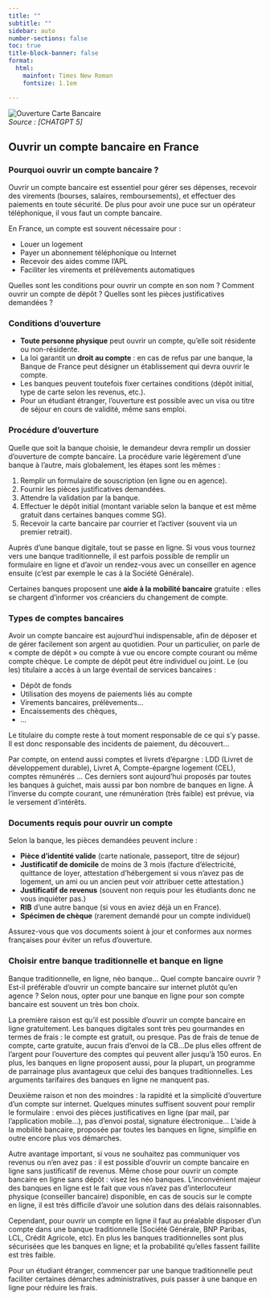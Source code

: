 ```yaml
---
title: ""
subtitle: ""
sidebar: auto
number-sections: false
toc: true
title-block-banner: false
format: 
  html: 
    mainfont: Times New Roman
    fontsize: 1.1em

---
```


![Ouverture Carte Bancaire](/01_Procedure_admi/99_images/04_carte_bancaire.png)  
*Source : [CHATGPT 5]*

## Ouvrir un compte bancaire en France

### Pourquoi ouvrir un compte bancaire ?

Ouvrir un compte bancaire est essentiel pour gérer ses dépenses, recevoir des virements (bourses, salaires, remboursements), et effectuer des paiements en toute sécurité. De plus pour avoir une puce sur un opérateur téléphonique, il vous faut un compte bancaire.

En France, un compte est souvent nécessaire pour :

- Louer un logement
- Payer un abonnement téléphonique ou Internet
- Recevoir des aides comme l’APL
- Faciliter les virements et prélèvements automatiques

Quelles sont les conditions pour ouvrir un compte en son nom ? Comment ouvrir un compte de dépôt ? Quelles sont les pièces justificatives demandées ?


### Conditions d’ouverture

- **Toute personne physique** peut ouvrir un compte, qu’elle soit résidente ou non-résidente.
- La loi garantit un **droit au compte** : en cas de refus par une banque, la Banque de France peut désigner un établissement qui devra ouvrir le compte.
- Les banques peuvent toutefois fixer certaines conditions (dépôt initial, type de carte selon les revenus, etc.).
- Pour un étudiant étranger, l’ouverture est possible avec un visa ou titre de séjour en cours de validité, même sans emploi.


### Procédure d’ouverture

Quelle que soit la banque choisie, le demandeur devra remplir un dossier d’ouverture de
compte bancaire. La procédure varie légèrement d’une banque à l’autre, mais globalement,
les étapes sont les mêmes :

1. Remplir un formulaire de souscription (en ligne ou en agence).
2. Fournir les pièces justificatives demandées.
3. Attendre la validation par la banque.
4. Effectuer le dépôt initial (montant variable selon la banque et est même gratuit dans certaines banques comme SG).
5. Recevoir la carte bancaire par courrier et l’activer (souvent via un premier retrait).

Auprès d’une banque digitale, tout se passe en ligne. Si vous vous tournez vers une banque
traditionnelle, il est parfois possible de remplir un formulaire en ligne et d’avoir un rendez-vous
avec un conseiller en agence ensuite (c’est par exemple le cas à la Société Générale).

::: tip
Certaines banques proposent une **aide à la mobilité bancaire** gratuite : elles se chargent d’informer vos créanciers du changement de compte.
:::


### Types de comptes bancaires

Avoir un compte bancaire est aujourd’hui indispensable, afin de déposer et de gérer facilement son argent au quotidien. Pour un particulier, on parle de « compte de dépôt » ou compte à vue ou encore compte courant ou même compte chèque. Le compte de dépôt peut être individuel ou joint. Le (ou les) titulaire a accès à un large éventail de services bancaires :

- Dépôt de fonds
- Utilisation des moyens de paiements liés au compte
- Virements bancaires, prélèvements...
- Encaissements des chèques, 
- ...


Le titulaire du compte reste à tout moment responsable de ce qui s’y passe. Il est donc responsable des incidents de paiement, du découvert…

Par compte, on entend aussi comptes et livrets d’épargne : LDD (Livret de développement durable), Livret A, Compte-épargne logement (CEL), comptes rémunérés … Ces derniers sont aujourd’hui proposés par toutes les banques à guichet, mais aussi par bon nombre de banques en ligne. À l’inverse du compte courant, une rémunération (très faible) est prévue, via le
versement d’intérêts.

### Documents requis pour ouvrir un compte

Selon la banque, les pièces demandées peuvent inclure :

- **Pièce d’identité valide** (carte nationale, passeport, titre de séjour)
- **Justificatif de domicile** de moins de 3 mois (facture d’électricité, quittance de loyer, attestation d’hébergement si vous n'avez pas de logement, un ami ou un ancien peut voir attribuer cette attestation.)
- **Justificatif de revenus** (souvent non requis pour les étudiants donc ne vous inquiéter pas.)
- **RIB** d’une autre banque (si vous en aviez déjà un en France).
- **Spécimen de chèque** (rarement demandé pour un compte individuel)

::: warning
Assurez-vous que vos documents soient à jour et conformes aux normes françaises pour éviter un refus d’ouverture.
:::



### Choisir entre banque traditionnelle et banque en ligne

Banque traditionnelle, en ligne, néo banque... Quel compte bancaire ouvrir ? Est-il préférable
d’ouvrir un compte bancaire sur internet plutôt qu’en agence ?
Selon nous, opter pour une banque en ligne pour son compte bancaire est souvent un très
bon choix.

La première raison est qu’il est possible d’ouvrir un compte bancaire en ligne gratuitement. 
Les banques digitales sont très peu gourmandes en termes de frais : le compte est gratuit, ou
presque. Pas de frais de tenue de compte, carte gratuite, aucun frais d’envoi de la CB...De plus elles offrent de l'argent pour l'ouverture des comptes qui peuvent aller jusqu'à 150 euros. En plus, les banques en ligne proposent aussi, pour la plupart, un programme de parrainage plus avantageux que celui des banques traditionnelles. Les arguments tarifaires des banques en ligne ne manquent pas.

Deuxième raison et non des moindres : la rapidité et la simplicité d’ouverture d’un compte sur
internet. Quelques minutes suffisent souvent pour remplir le formulaire : envoi des pièces
justificatives en ligne (par mail, par l’application mobile…), pas d’envoi postal, signature
électronique... L’aide à la mobilité bancaire, proposée par toutes les banques en ligne,
simplifie en outre encore plus vos démarches.

Autre avantage important, si vous ne souhaitez pas communiquer vos revenus ou n’en avez
pas : il est possible d’ouvrir un compte bancaire en ligne sans justificatif de revenus. Même
chose pour ouvrir un compte bancaire en ligne sans dépôt : visez les néo banques.
L'inconvénient majeur des banques en ligne est le fait que vous n’avez pas d’interlocuteur
physique (conseiller bancaire) disponible, en cas de soucis sur le compte en ligne, il est très
difficile d’avoir une solution dans des délais raisonnables.

Cependant, pour ouvrir un compte en ligne il faut au préalable disposer d’un compte dans une
banque traditionnelle (Société Générale, BNP Paribas, LCL, Crédit Agricole, etc). En plus les banques traditionnelles sont plus sécurisées que les banques en ligne; et la probabilité qu'elles fassent faillite est très faible.

::: tip
Pour un étudiant étranger, commencer par une banque traditionnelle peut faciliter certaines démarches administratives, puis passer à une banque en ligne pour réduire les frais.
:::
